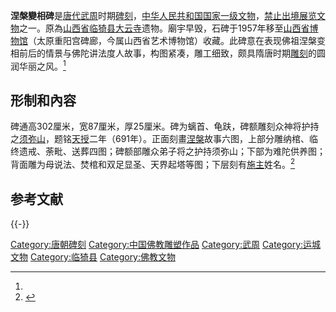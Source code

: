 {{禁止出国(境)展览文物 |
图片 = |
名称 = 涅槃變相碑 |
时代 = [[唐朝|唐朝]]（[[武周|武周]]） |
出土 = |
现藏 = [[山西省艺术博物馆|山西省艺术博物馆]] |
登录 = 2002年 |
}}

'''涅槃變相碑'''是[[唐朝|唐代]][[武周|武周]]时期[[碑刻|碑刻]]，[[中华人民共和国|中华人民共和国]][[国家一级文物|国家一级文物]]，[[禁止出境展览文物|禁止出境展览文物]]之一。原為[[山西省|山西省]][[临猗县|临猗县]][[大云寺|大云寺]]遗物。廟宇早毁，石碑于1957年移至[[山西省博物馆|山西省博物馆]]（太原重阳宫碑廊，今属山西省艺术博物馆）收藏。此碑意在表现佛祖涅槃变相前后的情景与佛陀讲法度人故事，构图紧凑，雕工细致，颇具隋唐时期[[雕刻|雕刻]]的圆润华丽之风。<ref name="nlc"/>

==形制和內容==
碑通高302厘米，宽87厘米，厚25厘米。碑为螭首、龟趺，碑额雕刻众神将护持之[[须弥山|须弥山]]，题铭[[天授_(武周)|天授]]二年（691年）。正面刻畫[[涅槃|涅槃]]故事六图，上部分雕纳棺、临终遗戒、荼毗、送葬四图；碑额部雕众弟子将之护持须弥山；下部为难陀供养图；背面雕为母说法、焚棺和双足显圣、天界起塔等图；下层刻有[[施主|施主]]姓名。<ref name="nlc">{{cite web|url=http://www.nlc.gov.cn/newgtkj/hxyz/qt/201109/t20110920_51411.htm|title=涅槃变相碑|publisher=中国国家图书馆|accessdate=2016-02-17|archive-url=https://web.archive.org/web/20170305010722/http://www.nlc.gov.cn/newgtkj/hxyz/qt/201109/t20110920_51411.htm|archive-date=2017-03-05|dead-url=yes}}</ref>

== 参考文献 ==
{{Reflist}}

{{-}}
{{禁止出境展览文物索引}}

[[Category:唐朝碑刻|Category:唐朝碑刻]]
[[Category:中国佛教雕塑作品|Category:中国佛教雕塑作品]]
[[Category:武周|Category:武周]]
[[Category:运城文物|Category:运城文物]]
[[Category:临猗县|Category:临猗县]]
[[Category:佛教文物|Category:佛教文物]]